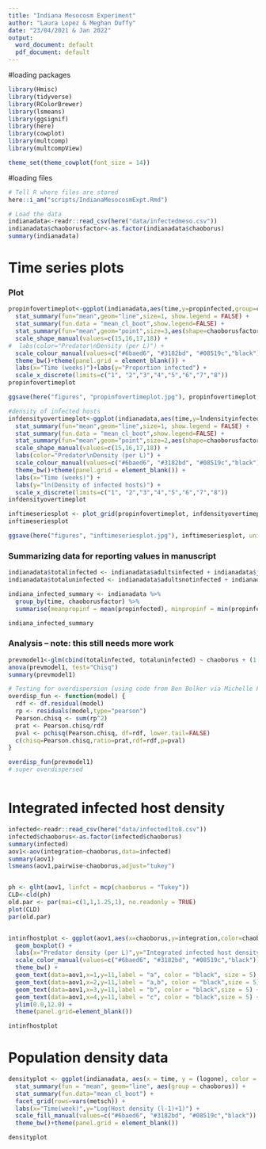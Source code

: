 ```yaml
---
title: "Indiana Mesocosm Experiment"
author: "Laura Lopez & Meghan Duffy"
date: "23/04/2021 & Jan 2022"
output:
  word_document: default
  pdf_document: default
---
```

#loading packages
```r
library(Hmisc)
library(tidyverse)
library(RColorBrewer)
library(lsmeans)
library(ggsignif)
library(here)
library(cowplot)
library(multcomp)
library(multcompView)

theme_set(theme_cowplot(font_size = 14))
```

#loading files

```r
# Tell R where files are stored
here::i_am("scripts/IndianaMesocosmExpt.Rmd")

# Load the data
indianadata<-readr::read_csv(here("data/infectedmeso.csv"))
indianadata$chaoborusfactor<-as.factor(indianadata$chaoborus)
summary(indianadata)

```

# Time series plots

### Plot
```r
propinfovertimeplot<-ggplot(indianadata,aes(time,y=propinfected,group=chaoborusfactor,color=chaoborusfactor,shape=chaoborusfactor)) +
  stat_summary(fun="mean",geom="line",size=1, show.legend = FALSE) +
  stat_summary(fun.data = "mean_cl_boot",show.legend=FALSE) +
  stat_summary(fun="mean",geom="point",size=3,aes(shape=chaoborusfactor),show.legend=FALSE) +
  scale_shape_manual(values=c(15,16,17,18)) +
#  labs(color="Predator\nDensity (per L)") +
  scale_colour_manual(values=c("#6baed6", "#3182bd", "#08519c","black")) +
  theme_bw()+theme(panel.grid = element_blank()) +
  labs(x="Time (weeks)")+labs(y="Proportion infected") +
  scale_x_discrete(limits=c("1", "2","3","4","5","6","7","8"))
propinfovertimeplot

ggsave(here("figures", "propinfovertimeplot.jpg"), propinfovertimeplot, units = "in", width = 6, height = 4, dpi = 300)

#density of infected hosts
infdensityovertimeplot<-ggplot(indianadata,aes(time,y=lndensityinfected,group=chaoborusfactor,color=chaoborusfactor,shape=chaoborusfactor)) +
  stat_summary(fun="mean",geom="line",size=1, show.legend = FALSE) +
  stat_summary(fun.data = "mean_cl_boot",show.legend=FALSE) + 
  stat_summary(fun="mean",geom="point",size=2,aes(shape=chaoborusfactor),show.legend=FALSE) +
  scale_shape_manual(values=c(15,16,17,18)) +
  labs(color="Predator\nDensity (per L)") + 
  scale_colour_manual(values=c("#6baed6", "#3182bd", "#08519c","black")) + 
  theme_bw()+theme(panel.grid = element_blank()) + 
  labs(x="Time (weeks)") +
  labs(y="ln(Density of infected hosts)") + 
  scale_x_discrete(limits=c("1", "2","3","4","5","6","7","8")) 
infdensityovertimeplot

inftimeseriesplot <- plot_grid(propinfovertimeplot, infdensityovertimeplot, labels = "auto", ncol = 1, align = "v")
inftimeseriesplot

ggsave(here("figures", "inftimeseriesplot.jpg"), inftimeseriesplot, units = "in", width = 4, height = 5.5, dpi = 300)

```

### Summarizing data for reporting values in manuscript
```r
indianadata$totalinfected <- indianadata$adultsinfected + indianadata$juvenilesinfected
indianadata$totaluninfected <- indianadata$adultsnotinfected + indianadata$juvenilesnotinfected

indiana_infected_summary <- indianadata %>%
  group_by(time, chaoborusfactor) %>%
  summarise(meanpropinf = mean(propinfected), minpropinf = min(propinfected), maxpropinf = max(propinfected),  meaninfdensity = mean(totalinfected), mininfdensity = min(totalinfected), maxinfdensity = max(totalinfected)) 

indiana_infected_summary
```


### Analysis -- note: this still needs more work
```r
prevmodel1<-glm(cbind(totalinfected, totaluninfected) ~ chaoborus + (1|time), family=binomial(logit), data=indianadata) 
anova(prevmodel1, test="Chisq")
summary(prevmodel1)

# Testing for overdispersion (using code from Ben Bolker via Michelle Fearon)
overdisp_fun <- function(model) {
  rdf <- df.residual(model)
  rp <- residuals(model,type="pearson")
  Pearson.chisq <- sum(rp^2)
  prat <- Pearson.chisq/rdf
  pval <- pchisq(Pearson.chisq, df=rdf, lower.tail=FALSE)
  c(chisq=Pearson.chisq,ratio=prat,rdf=rdf,p=pval)
}

overdisp_fun(prevmodel1)
# super overdispersed



```

# Integrated infected host density

```r
infected<-readr::read_csv(here("data/infected1to8.csv"))
infected$chaoborus<-as.factor(infected$chaoborus)
summary(infected)
aov1<-aov(integration~chaoborus,data=infected)
summary(aov1)
lsmeans(aov1,pairwise~chaoborus,adjust="tukey")


ph <- glht(aov1, linfct = mcp(chaoborus = "Tukey"))
CLD<-cld(ph)
old.par <- par(mai=c(1,1,1.25,1), no.readonly = TRUE)
plot(CLD)
par(old.par)


intinfhostplot <- ggplot(aov1,aes(x=chaoborus,y=integration,color=chaoborus)) +
  geom_boxplot() +
  labs(x="Predator density (per L)",y="Integrated infected host density (ADD UNITS)") +
  scale_color_manual(values=c("#6baed6", "#3182bd", "#08519c","black")) +
  theme_bw() +
  geom_text(data=aov1,x=1,y=11,label = "a", color = "black", size = 5) +
  geom_text(data=aov1,x=2,y=11,label = "a,b", color = "black",size = 5) +
  geom_text(data=aov1,x=3,y=11,label = "b", color = "black",size = 5) +
  geom_text(data=aov1,x=4,y=11,label = "c", color = "black",size = 5) +
  ylim(0.0,12.0) + 
  theme(panel.grid=element_blank())

intinfhostplot

```

# Population density data

```r
densityplot <- ggplot(indianadata, aes(x = time, y = (logone), color = chaoborus, group = chaoborus)) + 
  stat_summary(fun = "mean", geom="line", aes(group = chaoborus)) + 
  stat_summary(fun.data="mean_cl_boot") +
  facet_grid(rows=vars(metsch)) +
  labs(x="Time(week)",y="Log(Host density (l-1)+1)") + 
  scale_fill_manual(values=c("#6baed6", "#3182bd", "#08519c","black")) +
  theme_bw()+theme(panel.grid = element_blank())

densityplot

```